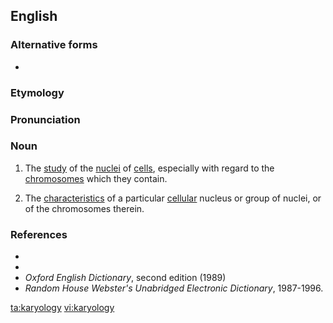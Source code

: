 ==English==

===Alternative forms===
* {{l|en|caryology}}

===Etymology===
{{rfe|lang=en}}

===Pronunciation===
{{rfp|lang=en}}

===Noun===
{{en-noun|karyologies}}

# {{lb|en|biology|medicine}} The [[study]] of the [[nucleus|nuclei]] of [[cell]]s, especially with regard to the [[chromosomes]] which they contain.
# {{lb|en|biology|medicine}} The [[characteristics]] of a particular [[cellular]] nucleus or group of nuclei, or of the chromosomes therein.

===References===
* {{R:Dictionary.com}}
* {{R:Encarta}}
* ''Oxford English Dictionary'', second edition (1989)
* ''Random House Webster's Unabridged Electronic Dictionary'', 1987-1996.

[[ta:karyology]]
[[vi:karyology]]